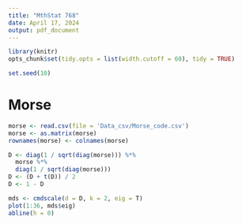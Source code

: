 ```yaml
---
title: "MthStat 768"
date: April 17, 2024
output: pdf_document
---
```


```r
library(knitr)
opts_chunk$set(tidy.opts = list(width.cutoff = 60), tidy = TRUE)
```

```r
set.seed(10)
```

# Morse

```r
morse <- read.csv(file = 'Data_csv/Morse_code.csv')
morse <- as.matrix(morse)
rownames(morse) <- colnames(morse)
```
```r
D <- diag(1 / sqrt(diag(morse))) %*%
  morse %*%
  diag(1 / sqrt(diag(morse)))
D <- (D + t(D)) / 2
D <- 1 - D
```
```r
mds <- cmdscale(d = D, k = 2, eig = T)
plot(1:36, mds$eig)
abline(h = 0)
```
